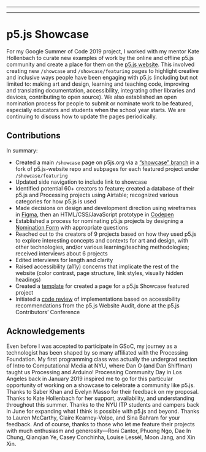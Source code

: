 
---

---
# p5.js Showcase

For my Google Summer of Code 2019 project, I worked with my mentor Kate Hollenbach to curate new examples of work by the online and offline p5.js community and create a place for them on the [p5.js website](https://p5js.org/). This involved creating new `/showcase` and `/showcase/featuring` pages to highlight creative and inclusive ways people have been engaging with p5.js (including but not limited to: making art and design, learning and teaching code, improving and translating documentation, accessibility, integrating other libraries and devices, contributing to open source). We also established an open nomination process for people to submit or nominate work to be featured, especially educators and students when the school year starts. We are continuing to discuss how to update the pages periodically.

## Contributions
In summary:
- Created a main `/showcase` page on p5js.org via a [“showcase” branch](https://github.com/kangashley/p5.js-website/tree/showcase) in a fork of p5.js-website repo and subpages for each featured project under `/showcase/featuring`
- Updated side navigation to include link to showcase
- Identified potential 60+ creators to feature; created a database of their p5.js and Processing projects using Airtable; recognized various categories for how p5.js is used
- Made decisions on design and development direction using wireframes in [Figma](https://www.figma.com/file/WkRoMv5Nf9yzzzwY7cz2JbbR/p5.js-Showcase?node-id=0%3A1), then an HTML/CSS/JavaScript prototype in [Codepen](https://codepen.io/kangashley/pen/RXGKyX)
- Established a process for nominating p5.js projects by designing a [Nomination Form](https://forms.gle/tukmUDqzLUwckjAVA) with appropriate questions
- Reached out to the creators of 9 projects based on how they used p5.js to explore interesting concepts and contexts for art and design, with other technologies, and/or various learning/teaching methodologies; received interviews about 6 projects
- Edited interviews for length and clarity
- Raised accessibility (a11y) concerns that implicate the rest of the website (color contrast, page structure, link styles, visually hidden headings)
- Created a [template](https://gist.github.com/kangashley/ac5499997a6b06f8a0954f0d572e9cf4) for created a page for a p5.js Showcase featured project
- Initiated a [code review](https://github.com/processing/p5.js-website/pull/488) of implementations based on accessibility recommendations from the p5.js Website Audit, done at the p5.js Contributors’ Conference

## Acknowledgements
Even before I was accepted to participate in GSoC, my journey as a technologist has been shaped by so many affiliated with the Processing Foundation. My first programming class was actually the undergrad section of Intro to Computational Media at NYU, where Dan O (and Dan Shiffman) taught us Processing and Arduino! Processing Community Day in Los Angeles back in January 2019 inspired me to go for this particular opportunity of working on a showcase to celebrate a community like p5.js. Thanks to Saber Khan and Evelyn Masso for their feedback on my proposal. Thanks to Kate Hollenbach for her support, availability, and understanding throughout this summer. Thanks to the NYU ITP students and campers back in June for expanding what I think is possible with p5.js and beyond. Thanks to Lauren McCarthy, Claire Kearney-Volpe, and Sina Bahram for your feedback. And of course, thanks to those who let me feature their projects with much enthusiasm and generosity—Roni Cantor, Phuong Ngo, Dae In Chung, Qianqian Ye, Casey Conchinha, Louise Lessél, Moon Jang, and Xin Xin.

  